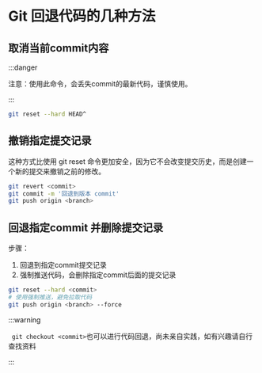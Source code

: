 # Git 回退代码的几种方法

## 取消当前commit内容

:::danger

注意：使用此命令，会丢失commit的最新代码，谨慎使用。

:::

```bash
git reset --hard HEAD^
```

## 撤销指定提交记录

这种方式比使用 git reset 命令更加安全，因为它不会改变提交历史，而是创建一个新的提交来撤销之前的修改。

````bash
git revert <commit>
git commit -m '回退到版本 commit'
git push origin <branch> 
````

## 回退指定commit 并删除提交记录

步骤：

1. 回退到指定commit提交记录
2. 强制推送代码，会删除指定commit后面的提交记录

```bash
git reset --hard <commit>
# 使用强制推送，避免拉取代码
git push origin <branch> --force
```

:::warning

` git checkout <commit>`也可以进行代码回退，尚未亲自实践，如有兴趣请自行查找资料

:::

